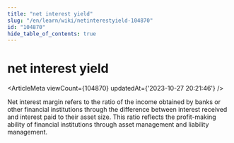 ```yaml
---
title: "net interest yield"
slug: "/en/learn/wiki/netinterestyield-104870"
id: "104870"
hide_table_of_contents: true
---
```



<Breadcrumbs current="net interest yield" />

# net interest yield

<ArticleMeta viewCount={104870} updatedAt={'2023-10-27 20:21:46'} />
<div className='border-solid border-b border-t-0 my-4 border-[var(--ifm-color-gray-300)]' />

Net interest margin refers to the ratio of the income obtained by banks or other financial institutions through the difference between interest received and interest paid to their asset size. This ratio reflects the profit-making ability of financial institutions through asset management and liability management.
